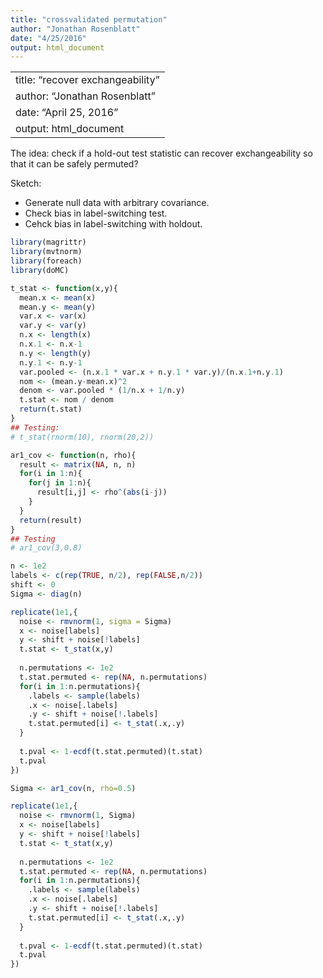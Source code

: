 ```yaml
---
title: "crossvalidated permutation"
author: "Jonathan Rosenblatt"
date: "4/25/2016"
output: html_document
---
```


---
title: "recover exchangeability"
author: "Jonathan Rosenblatt"
date: "April 25, 2016"
output: html_document
---
The idea: check if a hold-out test statistic can recover exchangeability so that it can be safely permuted?

Sketch:

- Generate null data with arbitrary covariance. 
- Check bias in label-switching test. 
- Cehck bias in label-switching with holdout. 

```r
library(magrittr)
library(mvtnorm)
library(foreach)
library(doMC)

t_stat <- function(x,y){
  mean.x <- mean(x)
  mean.y <- mean(y)
  var.x <- var(x)
  var.y <- var(y)
  n.x <- length(x)
  n.x.1 <- n.x-1
  n.y <- length(y)
  n.y.1 <- n.y-1
  var.pooled <- (n.x.1 * var.x + n.y.1 * var.y)/(n.x.1+n.y.1)
  nom <- (mean.y-mean.x)^2
  denom <- var.pooled * (1/n.x + 1/n.y)
  t.stat <- nom / denom
  return(t.stat)
}
## Testing:
# t_stat(rnorm(10), rnorm(20,2))

ar1_cov <- function(n, rho){
  result <- matrix(NA, n, n)
  for(i in 1:n){
    for(j in 1:n){
      result[i,j] <- rho^(abs(i-j))
    }
  }
  return(result)
}
## Testing
# ar1_cov(3,0.8)
```


```r
n <- 1e2
labels <- c(rep(TRUE, n/2), rep(FALSE,n/2))
shift <- 0
Sigma <- diag(n)

replicate(1e1,{
  noise <- rmvnorm(1, sigma = Sigma)
  x <- noise[labels]
  y <- shift + noise[!labels]
  t.stat <- t_stat(x,y)
  
  n.permutations <- 1e2
  t.stat.permuted <- rep(NA, n.permutations)
  for(i in 1:n.permutations){
    .labels <- sample(labels)
    .x <- noise[.labels]
    .y <- shift + noise[!.labels]
    t.stat.permuted[i] <- t_stat(.x,.y)
  }
  
  t.pval <- 1-ecdf(t.stat.permuted)(t.stat)
  t.pval
})
```

```r
Sigma <- ar1_cov(n, rho=0.5)

replicate(1e1,{
  noise <- rmvnorm(1, Sigma)
  x <- noise[labels]
  y <- shift + noise[!labels]
  t.stat <- t_stat(x,y)
  
  n.permutations <- 1e2
  t.stat.permuted <- rep(NA, n.permutations)
  for(i in 1:n.permutations){
    .labels <- sample(labels)
    .x <- noise[.labels]
    .y <- shift + noise[!.labels]
    t.stat.permuted[i] <- t_stat(.x,.y)
  }
  
  t.pval <- 1-ecdf(t.stat.permuted)(t.stat)
  t.pval
})
```

